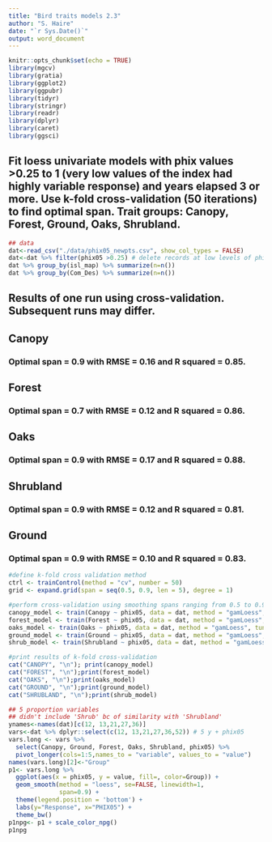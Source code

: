 ---
title: "Bird traits models 2.3"
author: "S. Haire"
date: "`r Sys.Date()`"
output: word_document
---

```{r setup, include=FALSE}
knitr::opts_chunk$set(echo = TRUE) 
library(mgcv)
library(gratia)
library(ggplot2)
library(ggpubr)
library(tidyr)
library(stringr)
library(readr)
library(dplyr)
library(caret)
library(ggsci)

```

## Fit loess univariate models with phix values >0.25 to 1 (very low values of the index had highly variable response) and years elapsed 3 or more. Use k-fold cross-validation (50 iterations) to find optimal span. Trait groups: Canopy, Forest, Ground, Oaks, Shrubland.

```{r dataprep, echo=FALSE}
## data
dat<-read_csv("./data/phix05_newpts.csv", show_col_types = FALSE)
dat<-dat %>% filter(phix05 >0.25) # delete records at low levels of phix05; response extremely variable in this range
dat %>% group_by(isl_map) %>% summarize(n=n())
dat %>% group_by(Com_Des) %>% summarize(n=n())

```

## Results of one run using cross-validation. Subsequent runs may differ.

## Canopy
### Optimal span = 0.9 with RMSE = 0.16 and R squared = 0.85.

## Forest
### Optimal span = 0.7 with RMSE = 0.12 and R squared = 0.86.

## Oaks
### Optimal span = 0.9 with RMSE = 0.17 and R squared = 0.88.

## Shrubland
### Optimal span = 0.9 with RMSE = 0.12 and R squared = 0.81.

## Ground
### Optimal span = 0.9 with RMSE = 0.10 and R squared = 0.83.


```{r loess_stats, echo=FALSE, warning=FALSE}
#define k-fold cross validation method
ctrl <- trainControl(method = "cv", number = 50)
grid <- expand.grid(span = seq(0.5, 0.9, len = 5), degree = 1)

#perform cross-validation using smoothing spans ranging from 0.5 to 0.9
canopy_model <- train(Canopy ~ phix05, data = dat, method = "gamLoess", tuneGrid=grid, trControl = ctrl)
forest_model <- train(Forest ~ phix05, data = dat, method = "gamLoess", tuneGrid=grid, trControl = ctrl)
oaks_model <- train(Oaks ~ phix05, data = dat, method = "gamLoess", tuneGrid=grid, trControl = ctrl)
ground_model <- train(Ground ~ phix05, data = dat, method = "gamLoess", tuneGrid=grid, trControl = ctrl)
shrub_model <- train(Shrubland ~ phix05, data = dat, method = "gamLoess", tuneGrid=grid, trControl = ctrl)

#print results of k-fold cross-validation
cat("CANOPY", "\n"); print(canopy_model)
cat("FOREST", "\n");print(forest_model)
cat("OAKS", "\n");print(oaks_model)
cat("GROUND", "\n");print(ground_model)
cat("SHRUBLAND", "\n");print(shrub_model)

```


```{r plot_loess, echo=FALSE}
## 5 proportion variables
## didn't include 'Shrub' bc of similarity with 'Shrubland'
ynames<-names(dat)[c(12, 13,21,27,36)]
vars<-dat %>% dplyr::select(c(12, 13,21,27,36,52)) # 5 y + phix05 
vars.long <- vars %>% 
  select(Canopy, Ground, Forest, Oaks, Shrubland, phix05) %>% 
  pivot_longer(cols=1:5,names_to = "variable", values_to = "value")
names(vars.long)[2]<-"Group"
p1<- vars.long %>% 
  ggplot(aes(x = phix05, y = value, fill=, color=Group)) +
  geom_smooth(method = "loess", se=FALSE, linewidth=1,
              span=0.9) +
  theme(legend.position = 'bottom') +
  labs(y="Response", x="PHIX05") +   
  theme_bw()
p1npg<- p1 + scale_color_npg()
p1npg

```


